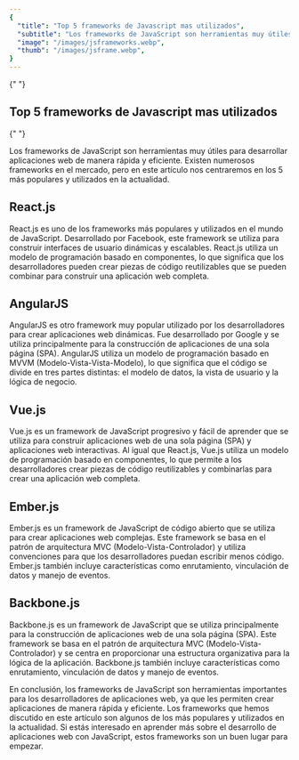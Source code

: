 ```yaml
---
{
  "title": "Top 5 frameworks de Javascript mas utilizados",
  "subtitle": "Los frameworks de JavaScript son herramientas muy útiles para desarrollar aplicaciones web de manera rápida y eficiente.",
  "image": "/images/jsframeworks.webp",
  "thumb": "/images/jsframe.webp",
}
---
```


<Link href="#Lorem-ipsum-dolor-sit-amet">
  {" "}
  <h2>Top 5 frameworks de Javascript mas utilizados</h2>{" "}
</Link>

Los frameworks de JavaScript son herramientas muy útiles para desarrollar aplicaciones web de manera rápida y eficiente. Existen numerosos frameworks en el mercado, pero en este artículo nos centraremos en los 5 más populares y utilizados en la actualidad.

## React.js

React.js es uno de los frameworks más populares y utilizados en el mundo de JavaScript. Desarrollado por Facebook, este framework se utiliza para construir interfaces de usuario dinámicas y escalables. React.js utiliza un modelo de programación basado en componentes, lo que significa que los desarrolladores pueden crear piezas de código reutilizables que se pueden combinar para construir una aplicación web completa.

## AngularJS

AngularJS es otro framework muy popular utilizado por los desarrolladores para crear aplicaciones web dinámicas. Fue desarrollado por Google y se utiliza principalmente para la construcción de aplicaciones de una sola página (SPA). AngularJS utiliza un modelo de programación basado en MVVM (Modelo-Vista-Vista-Modelo), lo que significa que el código se divide en tres partes distintas: el modelo de datos, la vista de usuario y la lógica de negocio.

## Vue.js

Vue.js es un framework de JavaScript progresivo y fácil de aprender que se utiliza para construir aplicaciones web de una sola página (SPA) y aplicaciones web interactivas. Al igual que React.js, Vue.js utiliza un modelo de programación basado en componentes, lo que permite a los desarrolladores crear piezas de código reutilizables y combinarlas para crear una aplicación web completa.

## Ember.js

Ember.js es un framework de JavaScript de código abierto que se utiliza para crear aplicaciones web complejas. Este framework se basa en el patrón de arquitectura MVC (Modelo-Vista-Controlador) y utiliza convenciones para que los desarrolladores puedan escribir menos código. Ember.js también incluye características como enrutamiento, vinculación de datos y manejo de eventos.

## Backbone.js

Backbone.js es un framework de JavaScript que se utiliza principalmente para la construcción de aplicaciones web de una sola página (SPA). Este framework se basa en el patrón de arquitectura MVC (Modelo-Vista-Controlador) y se centra en proporcionar una estructura organizativa para la lógica de la aplicación. Backbone.js también incluye características como enrutamiento, vinculación de datos y manejo de eventos.

En conclusión, los frameworks de JavaScript son herramientas importantes para los desarrolladores de aplicaciones web, ya que les permiten crear aplicaciones de manera rápida y eficiente. Los frameworks que hemos discutido en este artículo son algunos de los más populares y utilizados en la actualidad. Si estás interesado en aprender más sobre el desarrollo de aplicaciones web con JavaScript, estos frameworks son un buen lugar para empezar.
